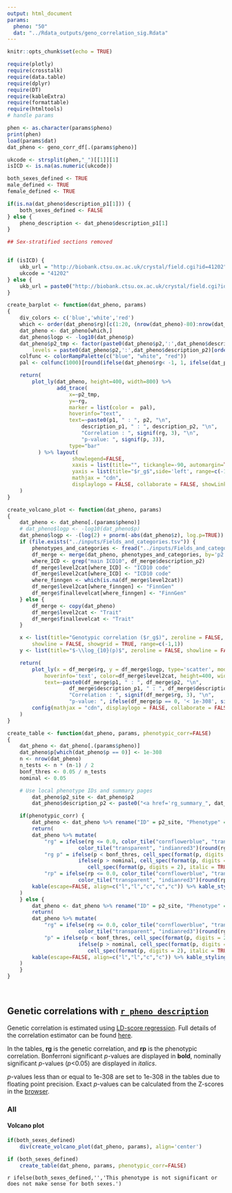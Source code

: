 ```yaml
---
output: html_document
params:
  pheno: "50"
  dat: "../Rdata_outputs/geno_correlation_sig.Rdata"
---
```


```r
knitr::opts_chunk$set(echo = TRUE)

require(plotly)
require(crosstalk)
require(data.table)
require(dplyr)
require(DT)
require(kableExtra)
require(formattable)
require(htmltools)
# handle params

phen <- as.character(params$pheno)
print(phen)
load(params$dat)
dat_pheno <- geno_corr_df[.(params$pheno)]

ukcode <- strsplit(phen,"_")[[1]][1]
isICD <- is.na(as.numeric(ukcode))

both_sexes_defined <- TRUE
male_defined <- TRUE
female_defined <- TRUE

if(is.na(dat_pheno$description_p1[1])) {
	both_sexes_defined <- FALSE
} else {
	pheno_description <- dat_pheno$description_p1[1]
}

## Sex-stratified sections removed


if (isICD) {
	ukb_url = "http://biobank.ctsu.ox.ac.uk/crystal/field.cgi?id=41202"
	ukcode = "41202"
} else {
	ukb_url = paste0("http://biobank.ctsu.ox.ac.uk/crystal/field.cgi?id=", ukcode)
}

create_barplot <- function(dat_pheno, params)
{
	div_colors <- c('blue','white','red')
	which <- order(dat_pheno$rg)[c(1:20, (nrow(dat_pheno)-80):nrow(dat_pheno))]
	dat_pheno <- dat_pheno[which,]
	dat_pheno$logp <- -log10(dat_pheno$p)
	dat_pheno$p2_tmp <- factor(paste0(dat_pheno$p2,':',dat_pheno$description_p2),
		levels = paste0(dat_pheno$p2,':',dat_pheno$description_p2)[order(dat_pheno$rg, decreasing = TRUE)])
	colfunc <- colorRampPalette(c("blue", "white", "red"))
	pal <- colfunc(1000)[round(ifelse(dat_pheno$rg< -1, 1, ifelse(dat_pheno$rg > 1, 1000, dat_pheno$rg*1000+1000)/2))]

	return(
		plot_ly(dat_pheno, height=400, width=800) %>%
				add_trace(
					x=~p2_tmp,
					y=~rg,
					marker = list(color =  pal),
					hoverinfo="text",
					text=~paste0(p1, " : ", p2, "\n",
						description_p1, " : ", description_p2, "\n",
						"Correlation : ", signif(rg, 3), "\n",
						"p-value: ", signif(p, 3)),
					type="bar"
		  ) %>% layout(
		  			 showlegend=FALSE,
		  			 xaxis = list(title="", tickangle=-90, automargin=TRUE, showticklabels=FALSE),
		  			 yaxis = list(title="$r_g$",side='left', range=c(-1,1))) %>% config(
		  			 mathjax = "cdn",
		  			 displaylogo = FALSE, collaborate = FALSE, showLink=FALSE, displayModeBar=FALSE, displaylogo=FALSE, sendData=FALSE)
	)
}

create_volcano_plot <- function(dat_pheno, params)
{
	dat_pheno <- dat_pheno[.(params$pheno)]
	# dat_pheno$logp <- -log10(dat_pheno$p)
	dat_pheno$logp <- -(log(2) + pnorm(-abs(dat_pheno$z), log.p=TRUE)) / log(10)
	if (file.exists("../inputs/Fields_and_categories.tsv")) {
		phenotypes_and_categories <- fread("../inputs/Fields_and_categories.tsv") %>% mutate(p2=as.character(FieldID))
		df_merge <- merge(dat_pheno, phenotypes_and_categories, by='p2', all.x=TRUE)
		where_ICD <- grep("main ICD10", df_merge$description_p2)
		df_merge$level2cat[where_ICD] <- "ICD10 code"
		df_merge$level2cat[where_ICD] <- "ICD10 code"
		where_finngen <- which(is.na(df_merge$level2cat))
		df_merge$level2cat[where_finngen] <- "FinnGen"
		df_merge$finallevelcat[where_finngen] <- "FinnGen"
	} else {
		df_merge <- copy(dat_pheno)
		df_merge$level2cat <- "Trait"
		df_merge$finallevelcat <- "Trait"
	}

	x <- list(title="Genotypic correlation ($r_g$)", zeroline = FALSE,
		showline = FALSE, showgrid = TRUE, range=c(-1,1))
	y <- list(title="$-\\log_{10}(p)$", zeroline = FALSE, showline = FALSE, showgrid = TRUE)

	return(
		plot_ly(x = df_merge$rg, y = df_merge$logp, type='scatter', mode='markers',
			hoverinfo='text', color=df_merge$level2cat, height=400, width=800,
			text=~paste0(df_merge$p1, " : ", df_merge$p2, "\n",
				  	df_merge$description_p1, " : ", df_merge$description_p2, "\n",
				  	"Correlation : ", signif(df_merge$rg, 3), "\n",
				  	"p-value: ", ifelse(df_merge$p == 0, '< 1e-308', signif(df_merge$p, 3)))) %>% layout(xaxis = x, yaxis = y) %>%
		config(mathjax = "cdn", displaylogo = FALSE, collaborate = FALSE, showLink=FALSE, displayModeBar=TRUE, displaylogo=FALSE, sendData=FALSE)
	)
}

create_table <- function(dat_pheno, params, phenotypic_corr=FALSE)
{
	dat_pheno <- dat_pheno[.(params$pheno)]
	dat_pheno$p[which(dat_pheno$p == 0)] <- 1e-308
	n <- nrow(dat_pheno)
	n_tests <- n * (n-1) / 2
	bonf_thres <- 0.05 / n_tests
	nominal <- 0.05

	# Use local phenotype IDs and summary pages
	  	dat_pheno$p2_site <- dat_pheno$p2
	  	dat_pheno$description_p2 <- paste0("<a href='rg_summary_", dat_pheno$p2,".html'>", dat_pheno$description_p2,"</a>")

	if(phenotypic_corr) {
		dat_pheno <- dat_pheno %>% rename("ID" = p2_site, "Phenotype" = description_p2, "rp" = r2p) %>% select(c("ID", "Phenotype", "rg", "p", "rp"))
		return(
		dat_pheno %>% mutate(
			"rg" = ifelse(rg <= 0.0, color_tile("cornflowerblue", "transparent")(round(rg, 2)*c(rg<=0)),
					   color_tile("transparent", "indianred3")(round(rg,2)*c(rg>=0))),
			"rg p" = ifelse(p < bonf_thres, cell_spec(format(p, digits = 2), bold = TRUE),
		               ifelse(p > nominal, cell_spec(format(p, digits = 2)),
						  cell_spec(format(p, digits = 2), italic = TRUE))),
			"rp" = ifelse(rp <= 0.0, color_tile("cornflowerblue", "transparent")(round(rp, 2)*c(rp<=0)),
					   color_tile("transparent", "indianred3")(round(rp,2)*c(rp>=0)))) %>% select(c("ID", "Phenotype", "rg", "rg p", "rp")) %>%
	    kable(escape=FALSE, align=c("l","l","c","c","c")) %>% kable_styling("hover", protect_latex=TRUE)
	)
	} else {
		dat_pheno <- dat_pheno %>% rename("ID" = p2_site, "Phenotype" = description_p2) %>% select(c("ID", "Phenotype", "rg", "p"))
		return(
		dat_pheno %>% mutate(
			"rg" = ifelse(rg <= 0.0, color_tile("cornflowerblue", "transparent")(round(rg, 2)*c(rg<=0)),
					   color_tile("transparent", "indianred3")(round(rg,2)*c(rg>=0))),
			"p" = ifelse(p < bonf_thres, cell_spec(format(p, digits = 2), bold = TRUE),
		               ifelse(p > nominal, cell_spec(format(p, digits = 2)),
						  cell_spec(format(p, digits = 2), italic = TRUE)))) %>% select(c("ID", "Phenotype", "rg", "p")) %>%
	    kable(escape=FALSE, align=c("l","l","c","c")) %>% kable_styling("hover", protect_latex=TRUE)
	)
	}
}

```

<br>

## Genetic correlations with [`r pheno_description`](`r ukb_url`) {.tabset .tabset-fade}

Genetic correlation is estimated using [LD-score regression](https://github.com/bulik/ldsc). Full details of the correlation estimator can be found [here](https://www.ncbi.nlm.nih.gov/pubmed/26414676).

In the tables, **rg** is the genetic correlation, and **rp** is the phenotypic correlation. Bonferroni significant *p*-values are displayed in **bold**, nominally significant *p*-values (*p*<0.05) are displayed in *italics*.

*p*-values less than or equal to 1e-308 are set to 1e-308 in the tables due to floating point precision. Exact *p*-values can be calculated from the Z-scores in the [browser](https://ukbb-rg.hail.is/rg_browser/).

### All {.tabset}

[//]: # <div id="all_bar" class="section level4">
[//]: # #### Bar plot
[//]: #
[//]: # ```{r make_bar_plot_all, echo=FALSE}
[//]: #
[//]: # div(create_barplot(dat_pheno, params), align='center')
[//]: #
[//]: # ```
[//]: #
[//]: # </div>

<div id="all_volcano" class="section level4">
#### Volcano plot

```r
if(both_sexes_defined)
	div(create_volcano_plot(dat_pheno, params), align='center')
```

</div>


<div class="well">

```r
if (both_sexes_defined)
	create_table(dat_pheno, params, phenotypic_corr=FALSE)
```

`r ifelse(both_sexes_defined,'','This phenotype is not significant or does not make sense for both sexes.')`

</div>

<!-- Sex-stratified sections removed for FinnGen single-cohort results -->

<link rel="stylesheet" type="text/css" href="http://cdn.datatables.net/1.10.5/css/jquery.dataTables.min.css">
<script src="http://code.jquery.com/jquery-2.1.2.min.js"></script>
<script src="http://cdn.datatables.net/1.10.5/js/jquery.dataTables.min.js"></script>

<script type="text/javascript">
    $(document).ready(function() {
        $("table").DataTable();
    } );
</script>
